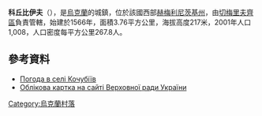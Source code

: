 {{no footnotes|time=2018-01-18T14:58:05+00:00}}
{{coord|48|49|27|N|26|23|31|E|scale:100000|display=title}}

'''科丘比伊夫'''（{{lang-uk|Кочубіїв}}），是[[烏克蘭|烏克蘭]]的城鎮，位於該國西部[[赫梅利尼茨基州|赫梅利尼茨基州]]，由[[切梅里夫齊區|切梅里夫齊區]]負責管轄，始建於1566年，面積3.76平方公里，海拔高度217米，2001年人口1,008，人口密度每平方公里267.8人。

==參考資料==
* [http://weather.in.ua/ua/hmel'nickaja/11865 Погода в селі Кочубіїв] {{Wayback|url=http://weather.in.ua/ua/hmel%27nickaja/11865 |date=20111220090925 }}
* [http://w1.c1.rada.gov.ua/pls/z7502/A005?rdat1=14.02.2011&rf7571=37123 Облікова картка на сайті Верховної ради України]

{{Ukraine-geo-stub}}
[[Category:烏克蘭村落|Category:烏克蘭村落]]